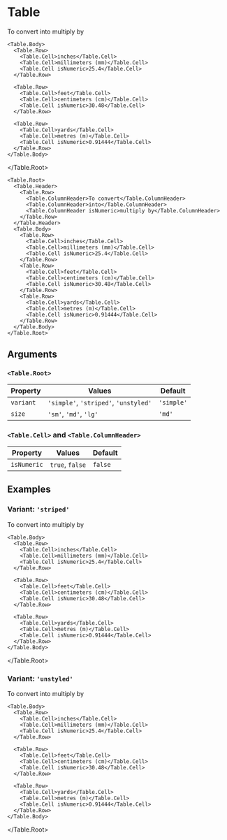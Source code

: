 
<Meta title="Components/Table" />

# Table

<BoemlyThemeProvider>
  <Table.Root variant="simple">
    <Table.Header>
      <Table.Row>
        <Table.ColumnHeader>To convert</Table.ColumnHeader>
        <Table.ColumnHeader>into</Table.ColumnHeader>
        <Table.ColumnHeader isNumeric>multiply by</Table.ColumnHeader>
      </Table.Row>
    </Table.Header>

    <Table.Body>
      <Table.Row>
        <Table.Cell>inches</Table.Cell>
        <Table.Cell>millimeters (mm)</Table.Cell>
        <Table.Cell isNumeric>25.4</Table.Cell>
      </Table.Row>

      <Table.Row>
        <Table.Cell>feet</Table.Cell>
        <Table.Cell>centimeters (cm)</Table.Cell>
        <Table.Cell isNumeric>30.48</Table.Cell>
      </Table.Row>

      <Table.Row>
        <Table.Cell>yards</Table.Cell>
        <Table.Cell>metres (m)</Table.Cell>
        <Table.Cell isNumeric>0.91444</Table.Cell>
      </Table.Row>
    </Table.Body>

  </Table.Root>
</BoemlyThemeProvider>

```tsx
<Table.Root>
  <Table.Header>
    <Table.Row>
      <Table.ColumnHeader>To convert</Table.ColumnHeader>
      <Table.ColumnHeader>into</Table.ColumnHeader>
      <Table.ColumnHeader isNumeric>multiply by</Table.ColumnHeader>
    </Table.Row>
  </Table.Header>
  <Table.Body>
    <Table.Row>
      <Table.Cell>inches</Table.Cell>
      <Table.Cell>millimeters (mm)</Table.Cell>
      <Table.Cell isNumeric>25.4</Table.Cell>
    </Table.Row>
    <Table.Row>
      <Table.Cell>feet</Table.Cell>
      <Table.Cell>centimeters (cm)</Table.Cell>
      <Table.Cell isNumeric>30.48</Table.Cell>
    </Table.Row>
    <Table.Row>
      <Table.Cell>yards</Table.Cell>
      <Table.Cell>metres (m)</Table.Cell>
      <Table.Cell isNumeric>0.91444</Table.Cell>
    </Table.Row>
  </Table.Body>
</Table.Root>
```

## Arguments

### `<Table.Root>`

| Property  | Values                                | Default    |
| --------- | ------------------------------------- | ---------- |
| `variant` | `'simple'`, `'striped'`, `'unstyled'` | `'simple'` |
| `size`    | `'sm'`, `'md'`, `'lg'`                | `'md'`     |

### `<Table.Cell>` and `<Table.ColumnHeader>`

| Property    | Values          | Default |
| ----------- | --------------- | ------- |
| `isNumeric` | `true`, `false` | `false` |

## Examples

### Variant: `'striped'`

<BoemlyThemeProvider>
  <Table.Root variant="striped">
    <Table.Header>
      <Table.Row>
        <Table.ColumnHeader>To convert</Table.ColumnHeader>
        <Table.ColumnHeader>into</Table.ColumnHeader>
        <Table.ColumnHeader isNumeric>multiply by</Table.ColumnHeader>
      </Table.Row>
    </Table.Header>

    <Table.Body>
      <Table.Row>
        <Table.Cell>inches</Table.Cell>
        <Table.Cell>millimeters (mm)</Table.Cell>
        <Table.Cell isNumeric>25.4</Table.Cell>
      </Table.Row>

      <Table.Row>
        <Table.Cell>feet</Table.Cell>
        <Table.Cell>centimeters (cm)</Table.Cell>
        <Table.Cell isNumeric>30.48</Table.Cell>
      </Table.Row>

      <Table.Row>
        <Table.Cell>yards</Table.Cell>
        <Table.Cell>metres (m)</Table.Cell>
        <Table.Cell isNumeric>0.91444</Table.Cell>
      </Table.Row>
    </Table.Body>

  </Table.Root>
</BoemlyThemeProvider>

### Variant: `'unstyled'`

<BoemlyThemeProvider>
  <Table.Root variant="unstyled">
    <Table.Header>
      <Table.Row>
        <Table.ColumnHeader>To convert</Table.ColumnHeader>
        <Table.ColumnHeader>into</Table.ColumnHeader>
        <Table.ColumnHeader isNumeric>multiply by</Table.ColumnHeader>
      </Table.Row>
    </Table.Header>

    <Table.Body>
      <Table.Row>
        <Table.Cell>inches</Table.Cell>
        <Table.Cell>millimeters (mm)</Table.Cell>
        <Table.Cell isNumeric>25.4</Table.Cell>
      </Table.Row>

      <Table.Row>
        <Table.Cell>feet</Table.Cell>
        <Table.Cell>centimeters (cm)</Table.Cell>
        <Table.Cell isNumeric>30.48</Table.Cell>
      </Table.Row>

      <Table.Row>
        <Table.Cell>yards</Table.Cell>
        <Table.Cell>metres (m)</Table.Cell>
        <Table.Cell isNumeric>0.91444</Table.Cell>
      </Table.Row>
    </Table.Body>

  </Table.Root>
</BoemlyThemeProvider>
